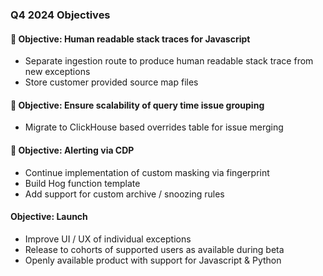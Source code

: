 ### Q4 2024 Objectives

#### 🎯 Objective: Human readable stack traces for Javascript

* Separate ingestion route to produce human readable stack trace from new exceptions
* Store customer provided source map files

#### 🎯 Objective: Ensure scalability of query time issue grouping

* Migrate to ClickHouse based overrides table for issue merging 

#### 🎯 Objective: Alerting via CDP

* Continue implementation of custom masking via fingerprint
* Build Hog function template
* Add support for custom archive / snoozing rules

#### Objective: Launch

* Improve UI / UX of individual exceptions
* Release to cohorts of supported users as available during beta
* Openly available product with support for Javascript & Python
